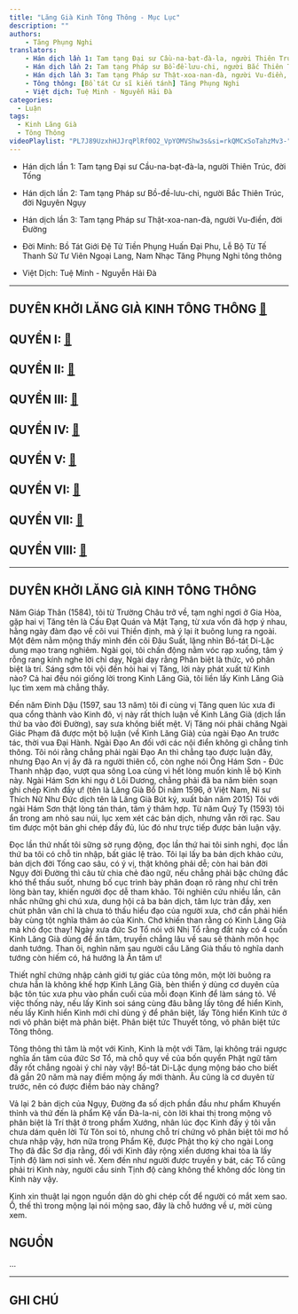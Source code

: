```yaml
---
title: "Lăng Già Kinh Tông Thông - Mục Lục"
description: ""
authors:
    - Tăng Phụng Nghi
translators:
    - Hán dịch lần 1: Tam tạng Đại sư Cầu-na-bạt-đà-la, người Thiên Trúc, đời Tống.
    - Hán dịch lần 2: Tam tạng Pháp sư Bồ-đề-lưu-chi, người Bắc Thiên Trúc, đời Nguyên Ngụy.
    - Hán dịch lần 3: Tam tạng Pháp sư Thật-xoa-nan-đà, người Vu-điền, đời Đường.
    - Tông thông: [Bồ tát Cư sĩ kiến tánh] Tăng Phụng Nghi
    - Việt dịch: Tuệ Minh - Nguyễn Hải Đà
categories:
  - Luận
tags:
  - Kinh Lăng Già
  - Tông Thông
videoPlaylist: "PL7J89UzxhHJJrqPlRf0O2_VpYOMVShw3s&si=rkQMCxSoTahzMv3-"
---
```


- Hán dịch lần 1: Tam tạng Đại sư Cầu-na-bạt-đà-la, người Thiên Trúc, đời Tống

- Hán dịch lần 2: Tam tạng Pháp sư Bồ-đề-lưu-chi, người Bắc Thiên Trúc, đời Nguyên Ngụy

- Hán dịch lần 3: Tam tạng Pháp sư Thật-xoa-nan-đà, người Vu-điền, đời Đường

- Đời Minh: Bồ Tát Giới Đệ Tử Tiền Phụng Huấn Đại Phu, Lễ Bộ Từ Tế Thanh Sử Tư Viên Ngoại Lang, Nam Nhạc Tăng Phụng Nghi tông thông

- Việt Dịch: Tuệ Minh - Nguyễn Hải Đà

<hr class="blog-rule" />

## DUYÊN KHỞI LĂNG GIÀ KINH TÔNG THÔNG [🔗](/interpretations/lang-gia-kinh-tong-thong-muc-luc#duyenkhoi)

## QUYỂN I: [🔗](/interpretations/lang-gia-kinh-tong-thong-quyen-1)

## QUYỂN II: [🔗](/interpretations/lang-gia-kinh-tong-thong-quyen-2)

## QUYỂN III: [🔗](/interpretations/lang-gia-kinh-tong-thong-quyen-3)

## QUYỂN IV: [🔗](/interpretations/lang-gia-kinh-tong-thong-quyen-4)

## QUYỂN V: [🔗](/interpretations/lang-gia-kinh-tong-thong-quyen-5)

## QUYỂN VI: [🔗](/interpretations/lang-gia-kinh-tong-thong-quyen-6)

## QUYỂN VII: [🔗](/interpretations/lang-gia-kinh-tong-thong-quyen-7)

## QUYỂN VIII: [🔗](/interpretations/lang-gia-kinh-tong-thong-quyen-8)

<hr class="blog-rule" />

<h2 id="duyenkhoi">DUYÊN KHỞI LĂNG GIÀ KINH TÔNG THÔNG</h2>

Năm Giáp Thân (1584), tôi từ Trường Châu trở về, tạm nghỉ ngơi ở Gia Hòa, gặp hai vị Tăng tên là Cấu Đạt Quán và Mật Tạng, từ xưa vốn đã hợp ý nhau, hằng ngày đàm đạo về cõi vui Thiền định, mà ý lại ít buông lung ra ngoài. Một đêm nằm mộng thấy mình đến cõi Đâu Suất, lặng nhìn Bồ-tát Di-Lặc dung mạo trang nghiêm. Ngài gọi, tôi chấn động nằm vóc rạp xuống, tâm ý rỗng rang kính nghe lời chỉ dạy, Ngài dạy rằng Phân biệt là thức, vô phân biệt là trí. Sáng sớm tôi vội đến hỏi hai vị Tăng, lời này phát xuất từ Kinh nào? Cả hai đều nói giống lời trong Kinh Lăng Già, tôi liền lấy Kinh Lăng Già lục tìm xem mà chẳng thấy.

Đến năm Đinh Dậu (1597, sau 13 năm) tôi đi cùng vị Tăng quen lúc xưa đi qua cổng thành vào Kinh đô, vị này rất thích luận về Kinh Lăng Già (dịch lần thứ ba vào đời Đường), say sưa không biết mệt. Vị Tăng nói phải chăng Ngài Giác Phạm đã được một bộ luận (về Kinh Lăng Già) của ngài Đạo An trước tác, thời vua Đại Hành. Ngài Đạo An đối với các nội điển không gì chẳng tinh thông. Tôi nói rằng chẳng phải ngài Đạo An thì chẳng tạo được luận đây, nhưng Đạo An vị ấy đã ra người thiên cổ, còn nghe nói Ông Hám Sơn - Đức Thanh nhập đạo, vượt qua sông Loa cùng vì hết lòng muốn kinh lễ bộ Kinh này. Ngài Hám Sơn khi ngụ ở Lôi Dương, chẳng phải đã ba năm biên soạn ghi chép Kinh đấy ư! (tên là Lăng Già Bổ Di năm 1596, ở Việt Nam, Ni sư Thích Nữ Như Đức dịch tên là Lăng Già Bút ký, xuất bản năm 2015) Tôi với ngài Hám Sơn thật lòng tán thán, tâm ý thâm hợp. Từ năm Quý Tỵ (1593) tôi ẩn trong am nhỏ sau núi, lục xem xét các bản dịch, nhưng vẫn rời rạc. Sau tìm được một bản ghi chép đầy đủ, lúc đó như trực tiếp được bản luận vậy. 

Đọc lần thứ nhất tôi sững sờ rụng động, đọc lần thứ hai tôi sinh nghi, đọc lần thứ ba tôi có chỗ tin nhập, bất giác lệ trào. Tôi lại lấy ba bản dịch khảo cứu, bản dịch đời Tống cao sâu, có ý vị, thật không phải dễ; còn hai bản đời Ngụy đời Đường thì câu từ chia chẻ đào ngữ, nếu chẳng phải bậc chứng đắc khó thể thấu suốt, nhưng bố cục trình bày phân đoạn rõ ràng như chỉ trên lòng bàn tay, khiến người đọc dễ tham khảo. Tôi nghiên cứu nhiều lần, cân nhắc những ghi chú xưa, dung hội cả ba bản dịch, tâm lực tràn đầy, xen chút phân vân chỉ là chưa tỏ thấu hiểu đạo của người xưa, chớ cần phải hiển bày cùng tột nghĩa thâm áo của Kinh. Chớ khiến than rằng có Kinh Lăng Già mà khó đọc thay! Ngày xưa đức Sơ Tổ nói với Nhị Tổ rằng đất này có 4 cuốn Kinh Lăng Già dùng để ấn tâm, truyền chẳng lâu về sau sẽ thành môn học danh tướng. Than ôi, nghìn năm sau người cầu Lăng Già thấu tỏ nghĩa danh tướng còn hiếm có, há hướng là Ấn tâm ư!

Thiết nghĩ chứng nhập cảnh giới tự giác của tông môn, một lời buông ra chưa hẳn là không khế hợp Kinh Lăng Già, bèn thiển ý dùng cơ duyên của bậc tôn túc xưa phu vào phần cuối của mỗi đoạn Kinh để làm sáng tỏ. Về việc thống này, nếu lấy Kinh soi sáng cùng đâu bằng lấy tông để hiển Kinh, nếu lấy Kinh hiển Kinh mới chỉ dùng ý để phân biệt, lấy Tông hiển Kinh tức ở nơi vô phân biệt mà phân biệt. Phân biệt tức Thuyết tông, vô phân biệt tức Tông thông.

Tông thông thì tâm là một với Kinh, Kinh là một với Tâm, lại không trái ngược nghĩa ấn tâm của đức Sơ Tổ, mà chỗ quy về của bốn quyển Phật ngữ tâm đầy rốt chẳng ngoài ý chỉ này vậy! Bồ-tát Di-Lặc dụng mộng báo cho biết đã gần 20 năm mà nay điềm mộng ấy mới thành. Âu cũng là cơ duyên từ trước, nên có được điềm báo này chăng?

Vả lại 2 bản dịch của Ngụy, Đường đa số dịch phần đầu như phẩm Khuyến thỉnh và thứ đến là phẩm Kệ vấn Đà-la-ni, còn lời khai thị trong mộng vô phân biệt là Trí thật ở trong phẩm Xướng, nhân lúc đọc Kinh đấy ý tôi vẫn chưa dám quên lời Từ Tôn soi tỏ, nhưng chỗ trí chứng vô phân biệt tôi mơ hồ chưa nhập vậy, hơn nữa trong Phẩm Kệ, được Phật thọ ký cho ngài Long Thọ đã đắc Sơ địa rằng, đối với Kinh đây rộng xiển dương khai tòa là lấy Tịnh độ làm nơi sinh về. Xem đến như người được truyền y bát, các Tổ cũng phải tri Kinh này, người cầu sinh Tịnh độ càng không thể không dốc lòng tin Kinh này vậy.

Kinh xin thuật lại ngọn nguồn dặn dò ghi chép cốt để người có mắt xem sao. Ồ, thế thì trong mộng lại nói mộng sao, đây là chỗ hướng về ư, mời cùng xem.

## NGUỒN

...

<hr class="blog-rule" />

## GHI CHÚ

[^1]: ⭐️
